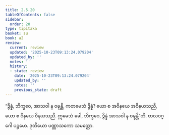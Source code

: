 ```yaml
---
title: 2.5.20
tableOfContents: false
sidebar:
  order: 20
type: tipitaka
basket: su
book: a2
review:
  current: review
  updated: '2025-10-23T09:13:24.079204'
  updated_by: ''
  notes: ''
  history:
  - state: review
    date: '2025-10-23T09:13:24.079204'
    updated_by: ''
    notes: ''
    previous_state: draft
---
```



<ReviewStatus review={frontmatter.review} showDetails={true} />

<HypothesisAnnotation frontmatter={frontmatter} />

<DynamicBreadcrumb />

<Division number="118" book="a2" e="ch" v="15" p="85">

<Paragraph number="201" book="a2">
“ဒွိန္နံ, ဘိက္ခဝေ, အာသဝါ န ဝဍ္ဎန္တိ. ကတမေသံ ဒွိန္နံ? ယော စ အဝိနယေ အဝိနယသညီ, ယော စ ဝိနယေ ဝိနယသညီ. ဣမေသံ ခေါ, ဘိက္ခဝေ, ဒွိန္နံ အာသဝါ န ဝဍ္ဎန္တီ”တိ.

</Paragraph>
</Division>

<Paragraph number="202" type="center" book="a2">
ဗာလဝဂ္ဂေါ ပဉ္စမော.



</Paragraph>

<Paragraph number="203" type="center" book="a2">
ဒုတိယော ပဏ္ဏာသကော သမတ္တော.
</Paragraph>